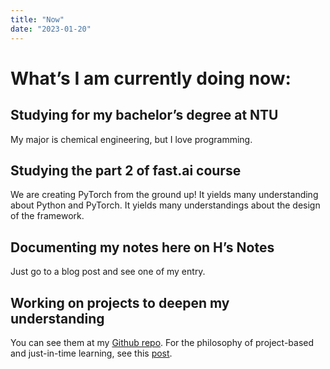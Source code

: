 ```yaml
---
title: "Now"
date: "2023-01-20"
---
```

# What's I am currently doing now:
## Studying for my bachelor's degree at NTU
My major is chemical engineering, but I love programming.

## Studying the part 2 of fast.ai course
We are creating PyTorch from the ground up! It yields many understanding about Python and PyTorch. It yields many understandings about the design of the framework.

## Documenting my notes here on H's Notes
Just go to a blog post and see one of my entry.

## Working on projects to deepen my understanding
You can see them at my [Github repo](https://tinyurl.com/VisLe). For the philosophy of project-based and just-in-time learning, see  this [post](https://medium.com/@init_27/how-not-to-do-fast-ai-or-any-ml-mooc-3d34a7e0ab8c).